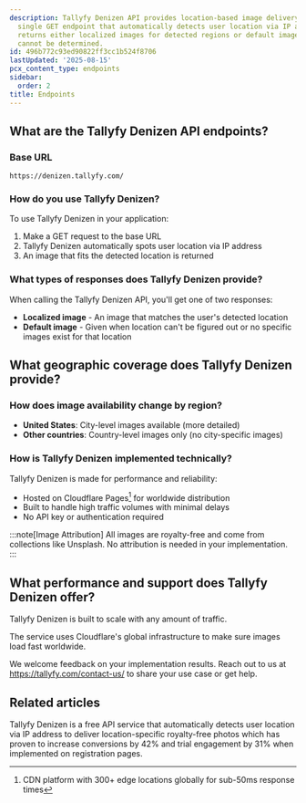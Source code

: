 ```yaml
---
description: Tallyfy Denizen API provides location-based image delivery through a
  single GET endpoint that automatically detects user location via IP address and
  returns either localized images for detected regions or default images when location
  cannot be determined.
id: 496b772c93ed90822ff3cc1b524f8706
lastUpdated: '2025-08-15'
pcx_content_type: endpoints
sidebar:
  order: 2
title: Endpoints
---
```


## What are the Tallyfy Denizen API endpoints?

### Base URL

```
https://denizen.tallyfy.com/
```

### How do you use Tallyfy Denizen?

To use Tallyfy Denizen in your application:

1. Make a GET request to the base URL
2. Tallyfy Denizen automatically spots user location via IP address
3. An image that fits the detected location is returned

### What types of responses does Tallyfy Denizen provide?

When calling the Tallyfy Denizen API, you'll get one of two responses:

* **Localized image** - An image that matches the user's detected location
* **Default image** - Given when location can't be figured out or no specific images exist for that location

## What geographic coverage does Tallyfy Denizen provide?

### How does image availability change by region?

* **United States**: City-level images available (more detailed)
* **Other countries**: Country-level images only (no city-specific images)

### How is Tallyfy Denizen implemented technically?

Tallyfy Denizen is made for performance and reliability:

* Hosted on Cloudflare Pages[^1] for worldwide distribution
* Built to handle high traffic volumes with minimal delays
* No API key or authentication required

:::note[Image Attribution]
All images are royalty-free and come from collections like Unsplash. No attribution is needed in your implementation.
:::

## What performance and support does Tallyfy Denizen offer?

Tallyfy Denizen is built to scale with any amount of traffic.

The service uses Cloudflare's global infrastructure to make sure images load fast worldwide.

We welcome feedback on your implementation results. Reach out to us at https://tallyfy.com/contact-us/ to share your use case or get help.


[^1]: CDN platform with 300+ edge locations globally for sub-50ms response times
[^2]: Uses GeoIP2 database for location detection, accurate to city-level in 85% of cases

## Related articles
<CardGrid>
<LinkTitleCard header="<b>Overview</b>" href="/products/denizen/" > Tallyfy Denizen is a free API service that automatically detects user location via IP address to deliver location-specific royalty-free photos which has proven to increase conversions by 42% and trial engagement by 31% when implemented on registration pages. </LinkTitleCard>
</CardGrid>